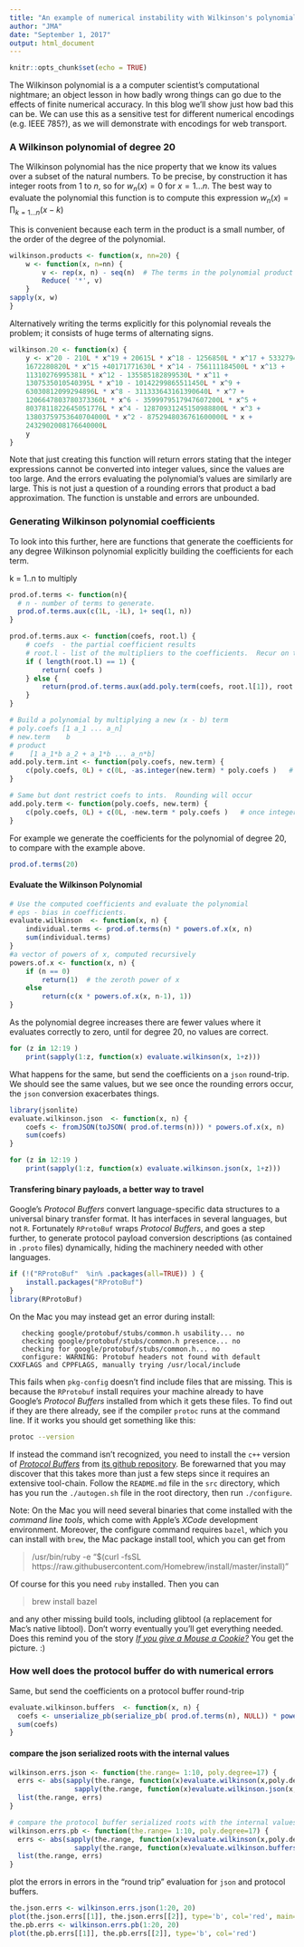 ```yaml
---
title: "An example of numerical instability with Wilkinson's polynomial"
author: "JMA"
date: "September 1, 2017"
output: html_document
---
```


```r
knitr::opts_chunk$set(echo = TRUE)
```

The Wilkinson polynomial is a a computer scientist's computational nightmare; an object lesson in how badly wrong things can
go due to the effects of finite numerical accuracy.  In this blog we'll show just how bad this can be. We can use this as a 
sensitive test for different numerical encodings (e.g. IEEE 785?), as we will demonstrate with encodings for web transport. 


### A Wilkinson polynomial of degree 20

The Wilkinson polynomial has the nice property that we know its values over a subset of the natural numbers.  To be precise,
by construction it has integer roots from 1 to $n$, so for $w_n(x) = 0\ \mbox{for}\ x = 1 \ldots n$.  The best way to  evaluate the polynomial this function is to compute this expression
$w_n(x) = \prod_{k=1\ldots n}(x-k)$

This is convenient because each term in the product is a small number, of the order of the degree of the polynomial.  

```r

wilkinson.products <- function(x, nn=20) {
    w <- function(x, n=nn) {
        v <- rep(x, n) - seq(n)  # The terms in the polynomial product (x-1), (x-2), ...
        Reduce( '*', v)
    }
sapply(x, w)
}
```

Alternatively writing the terms explicitly for this polynomial reveals the problem; it consists of huge terms of alternating signs. 

```r
wilkinson.20 <- function(x) {
    y <- x^20 - 210L * x^19 + 20615L * x^18 - 1256850L * x^17 + 53327946L * x^16 -
    1672280820L * x^15 +40171771630L * x^14 - 756111184500L * x^13 +
    11310276995381L * x^12 - 135585182899530L * x^11 +
    1307535010540395L * x^10 - 10142299865511450L * x^9 +
    63030812099294896L * x^8 - 311333643161390640L * x^7 +
    1206647803780373360L * x^6 - 3599979517947607200L * x^5 +
    8037811822645051776L * x^4 - 12870931245150988800L * x^3 +
    13803759753640704000L * x^2 - 8752948036761600000L * x +
    2432902008176640000L
    y
}
```
Note that just creating this function will return errors stating that the integer expressions cannot be converted into integer values,
since the values are too large. And the errors evaluating the polynomial's values are similarly are large.  This is not just a question of a rounding errors that product a bad approximation. The function is unstable and errors are unbounded. 

### Generating Wilkinson polynomial coefficients

To look into this further, here are functions that generate the coefficients for any degree Wilkinson polynomial
 explicitly building the coefficients for each term.

 k = 1..n to multiply
```r
prod.of.terms <- function(n){
  # n - number of terms to generate.
  prod.of.terms.aux(c(1L, -1L), 1+ seq(1, n))
}

prod.of.terms.aux <- function(coefs, root.l) {
    # coefs  - the partial coefficient results
    # root.l - list of the multipliers to the coefficients.  Recur on this. 
    if ( length(root.l) == 1) {
        return( coefs )
    } else {
        return(prod.of.terms.aux(add.poly.term(coefs, root.l[1]), root.l[-1]))
    }
}

# Build a polynomial by multiplying a new (x - b) term
# poly.coefs [1 a_1 ... a_n]
# new.term    b
# product
#    [1 a_1*b a_2 + a_1*b ... a_n*b]
add.poly.term.int <- function(poly.coefs, new.term) {
    c(poly.coefs, 0L) + c(0L, -as.integer(new.term) * poly.coefs )   # once integer overflow occurs, returns NA.
}

# Same but dont restrict coefs to ints.  Rounding will occur
add.poly.term <- function(poly.coefs, new.term) {
    c(poly.coefs, 0L) + c(0L, -new.term * poly.coefs )   # once integer overflow occurs, returns NA.
}
```

For example we generate the coefficients for the polynomial of degree 20, to compare with the example above. 
```r
prod.of.terms(20)
```



#### Evaluate the Wilkinson Polynomial

```r
# Use the computed coefficients and evaluate the polynomial
# eps - bias in coefficients.
evaluate.wilkinson  <- function(x, n) {
    individual.terms <- prod.of.terms(n) * powers.of.x(x, n)
    sum(individual.terms)
}
#a vector of powers of x, computed recursively
powers.of.x <- function(x, n) {
    if (n == 0)
        return(1)  # the zeroth power of x
    else
        return(c(x * powers.of.x(x, n-1), 1))
}

```


As the polynomial degree increases there are fewer values where it evaluates correctly to zero, until for degree 20, no values are 
correct. 
```r
for (z in 12:19 )
    print(sapply(1:z, function(x) evaluate.wilkinson(x, 1+z)))
```

What happens for the same, but send the coefficients on a `json` round-trip. We should see the same values, but we see once the rounding errors occur, the `json` conversion exacerbates things. 

```r
library(jsonlite)
evaluate.wilkinson.json  <- function(x, n) {
    coefs <- fromJSON(toJSON( prod.of.terms(n))) * powers.of.x(x, n)
    sum(coefs)
}

for (z in 12:19 )
    print(sapply(1:z, function(x) evaluate.wilkinson.json(x, 1+z)))
```



#### Transfering binary payloads, a better way to travel

Google's _Protocol Buffers_ convert language-specific data structures to a universal binary transfer format. It has interfaces in several languages, but not `R`. Fortunately `RProtoBuf` wraps _Protocol Buffers_, and goes a step further, to generate protocol payload conversion descriptions (as contained in `.proto` files) dynamically, hiding the machinery needed with other languages. 

```r
if (!("RProtoBuf"  %in% .packages(all=TRUE)) ) {
    install.packages("RProtoBuf")
}
library(RProtoBuf)
```

On the Mac you may instead get an error during install:

```
   checking google/protobuf/stubs/common.h usability... no
   checking google/protobuf/stubs/common.h presence... no
   checking for google/protobuf/stubs/common.h... no
   configure: WARNING: Protobuf headers not found with default CXXFLAGS and CPPFLAGS, manually trying /usr/local/include
```
This fails when `pkg-config` doesn't find include files that are missing. This is because the `RProtobuf` install requires your machine already to have Google's _Protocol Buffers_ installed from which it gets these files. To find out if they are there already, see if the compiler `protoc` runs at the command line. If it works you should get something like this: 
```bash
protoc --version
```
If instead the command isn't recognized, you need to install the `c++` version of [_Protocol Buffers_](https://developers.google.com/protocol-buffers/) from [its github repository](https://github.com/google/protobuf.git). Be forewarned that you may discover that this takes more than just a few steps since it requires an extensive tool-chain. Follow 
the `README.md` file in the `src` directory, which has you run the `./autogen.sh` file in the root directory, then run `./configure`.

Note: On the Mac you will need several binaries that come installed with the _command line tools_, which come with Apple's _XCode_ development environment. Moreover, the 
configure command requires `bazel`, which you can install with `brew`, the Mac package install tool, which you can get from 

>   /usr/bin/ruby -e "$(curl -fsSL https://raw.githubusercontent.com/Homebrew/install/master/install)"

Of course for this you need `ruby` installed. Then you can 

>   brew install bazel

and any other missing build tools, including glibtool (a replacement for Mac's native libtool).  Don't worry eventually you'll get 
everything needed.
 Does this remind you of the story _[If you give a Mouse a Cookie?](https://en.wikipedia.org/wiki/If_You_Give_a_Mouse_a_Cookie)_ You get the picture. :)
 
### How well does the protocol buffer do with numerical errors


Same, but send the coefficients on a protocol buffer round-trip
```r
evaluate.wilkinson.buffers  <- function(x, n) {
  coefs <- unserialize_pb(serialize_pb( prod.of.terms(n), NULL)) * powers.of.x(x, n)
  sum(coefs)
}
```

#### compare the json serialized roots with the internal values
```r
wilkinson.errs.json <- function(the.range= 1:10, poly.degree=17) {
  errs <- abs(sapply(the.range, function(x)evaluate.wilkinson(x,poly.degree)) -
                sapply(the.range, function(x)evaluate.wilkinson.json(x,poly.degree)))
  list(the.range, errs)
}

# compare the protocol buffer serialized roots with the internal values
wilkinson.errs.pb <- function(the.range= 1:10, poly.degree=17) {
  errs <- abs(sapply(the.range, function(x)evaluate.wilkinson(x,poly.degree)) -
                sapply(the.range, function(x)evaluate.wilkinson.buffers(x,poly.degree)))
  list(the.range, errs)
}
```

plot the errors in errors in the "round trip" evaluation for `json` and protocol buffers.
```r
the.json.errs <- wilkinson.errs.json(1:20, 20)
plot(the.json.errs[[1]], the.json.errs[[2]], type='b', col='red', main='Round Trip Evaluation Errors')
the.pb.errs <- wilkinson.errs.pb(1:20, 20)
plot(the.pb.errs[[1]], the.pb.errs[[2]], type='b', col='red')
```

